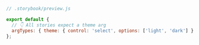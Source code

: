 ```js
// .storybook/preview.js

export default {
  // 👇 All stories expect a theme arg
  argTypes: { theme: { control: 'select', options: ['light', 'dark'] } },
};
```
